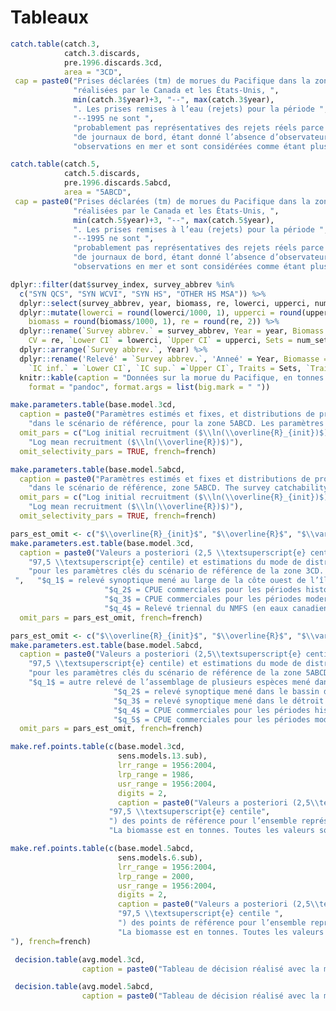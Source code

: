 \clearpage

# Tableaux {#sec:tables}

```r
catch.table(catch.3,
            catch.3.discards,
            pre.1996.discards.3cd,
            area = "3CD",
 cap = paste0("Prises déclarées (tm) de morues du Pacifique dans la zone 3CD ",
              "réalisées par le Canada et les États-Unis, ",
              min(catch.3$year)+3, "--", max(catch.3$year),
              ". Les prises remises à l’eau (rejets) pour la période ", min(catch.3$year)+3,
              "--1995 ne sont ",
              "probablement pas représentatives des rejets réels parce que les estimations proviennent ",
              "de journaux de bord, étant donné l’absence d’observateurs. Les estimations des rejets depuis 1996 sont fondées sur les ",
              "observations en mer et sont considérées comme étant plus représentatives des rejets réels. L’estimation des prises totales pour 2020 a été extrapolée à partir des rejets et des débarquements combinés datant du 30 septembre 2020 (voir le corps du texte). Par conséquent, les données nominales sur les débarquements et les rejets ne sont pas présentées de façon individuelle. Les valeurs ont été arrondies aux fins de présentation."), french=french)
```

\clearpage

```r
catch.table(catch.5,
            catch.5.discards,
            pre.1996.discards.5abcd,
            area = "5ABCD",
 cap = paste0("Prises déclarées (tm) de morues du Pacifique dans la zone 5ABCD ",
              "réalisées par le Canada et les États-Unis, ",
              min(catch.5$year)+3, "--", max(catch.5$year),
              ". Les prises remises à l’eau (rejets) pour la période ", min(catch.5$year)+3,
              "--1995 ne sont ",
              "probablement pas représentatives des rejets réels parce que les estimations proviennent ",
              "de journaux de bord, étant donné l’absence d’observateurs. Les estimations des rejets depuis 1996 sont fondées sur les ",
              "observations en mer et sont considérées comme étant plus représentatives des rejets réels. L’estimation des prises totales pour 2020 a été extrapolée à partir des rejets et des débarquements combinés datant du 30 septembre 2020 (voir le corps du texte). Par conséquent, les données nominales sur les débarquements et les rejets ne sont pas présentées de façon individuelle. Les valeurs ont été arrondies aux fins de présentation."), french=french)

```

\clearpage

```r
dplyr::filter(dat$survey_index, survey_abbrev %in%
  c("SYN QCS", "SYN WCVI", "SYN HS", "OTHER HS MSA")) %>%
  dplyr::select(survey_abbrev, year, biomass, re, lowerci, upperci, num_sets, num_pos_sets) %>%
  dplyr::mutate(lowerci = round(lowerci/1000, 1), upperci = round(upperci/1000, 1),
    biomass = round(biomass/1000, 1), re = round(re, 2)) %>%
  dplyr::rename(`Survey abbrev.` = survey_abbrev, Year = year, Biomass = biomass,
    CV = re, `Lower CI` = lowerci, `Upper CI` = upperci, Sets = num_sets, `Positive sets` = num_pos_sets) %>%
  dplyr::arrange(`Survey abbrev.`, Year) %>%
  dplyr::rename('Relevé' = `Survey abbrev.`, 'Anneé' = Year, Biomasse = Biomass,
    `IC inf.` = `Lower CI`, `IC sup.` =`Upper CI`, Traits = Sets, `Traits  positifs` = `Positive sets` ) %>% 
  knitr::kable(caption = "Données sur la morue du Pacifique, en tonnes métriques, tirées des relevés au chalut canadiens ( on ne tient pas compte de la capturabilité associée aux relevés). Les traits positifs représentent le nombre de traits de chalut dans lesquels des morues du Pacifique étaient présentes. Dans le tableau : OTHER HS MSA = autre relevé de l’assemblage de plusieurs espèces mené dans le détroit d’Hécate; SYN HS = relevé synoptique mené dans le détroit d’Hécate; SYN QCS = relevé synoptique mené dans le bassin de la Reine-Charlotte; SYN WCVI = relevé synoptique mené au large de la côte ouest de l’île de Vancouver.", booktabs = TRUE, linesep = "", 
    format = "pandoc", format.args = list(big.mark = " "))
```

\clearpage

```r
make.parameters.table(base.model.3cd,
  caption = paste0("Paramètres estimés et fixes, et distributions de probabilité a priori utilisées ",
    "dans le scénario de référence, pour la zone 5ABCD. Les paramètres de capturabilité pour les relevés menés dans le bassin de la Reine-Charlotte et le détroit d’Hécate ($q_2$ et $q_3$) ont été estimés au moyen de la distribution de la probabilité a posteriori $\\textrm{Normal}(ln(0.408),0.3)$ et $\\textrm{Normal}(ln(0.0654,),0.3)$, respectivement. Les paramètres de capturabilité des autres relevés ont été estimés sans distribution a priori."),
  omit_pars = c("Log initial recruitment ($\\ln(\\overline{R}_{init})$)",
    "Log mean recruitment ($\\ln(\\overline{R})$)"),
  omit_selectivity_pars = TRUE, french=french)
```


```r
make.parameters.table(base.model.5abcd,
  caption = paste0("Paramètres estimés et fixes et distributions de probabilité a priori utilisés ",
    "dans le scénario de référence, zone 5ABCD. The survey catchability parameters for QCS and HS ($q_2$ and $q_3$) were estimated with the prior probability distributions $\\textrm{Normal}(ln(0.408),0.3)$ and $\\textrm{Normal}(ln(0.0654,),0.3)$, respectively. The other survey catchability parameters were estimated without priors."),
  omit_pars = c("Log initial recruitment ($\\ln(\\overline{R}_{init})$)",
    "Log mean recruitment ($\\ln(\\overline{R})$)"),
  omit_selectivity_pars = TRUE, french=french)
```

\clearpage

```r
pars_est_omit <- c("$\\overline{R}_{init}$", "$\\overline{R}$", "$\\vartheta$","$B_0$")
make.parameters.est.table(base.model.3cd,
  caption = paste0("Valeurs a posteriori (2,5 \\textsuperscript{e} centile, médiane et ",
    "97,5 \\textsuperscript{e} centile) et estimations du mode de distribution a posteriori ",
    "pour les paramètres clés du scénario de référence de la zone 3CD. $R_0$ est en milliers de poissons. $\\hat{R}$ représente la statistique de réduction d’échelle potentielle et $n_\\mathrm{eff}$ correspond au nombre réel de tirages effectués lors de la simulation (voir le corps du texte). 
 ",   "$q_1$ = relevé synoptique mené au large de la côte ouest de l’île de Vancouver, ",
                     "$q_2$ = CPUE commerciales pour les périodes historique (1956--1995), ",
                     "$q_3$ = CPUE commerciales pour les périodes moderne (1996--2019), et ",
                     "$q_4$ = Relevé triennal du NMFS (en eaux canadiennes)."),
  omit_pars = pars_est_omit, french=french)
```

```r
pars_est_omit <- c("$\\overline{R}_{init}$", "$\\overline{R}$", "$\\vartheta$", "$B_0$")
make.parameters.est.table(base.model.5abcd,
  caption = paste0("Valeurs a posteriori (2,5\\textsuperscript{e} centile, médiane et ",
    "97,5 \\textsuperscript{e} centile) et estimations du mode de distribution a posteriori ",
    "pour les paramètres clés du scénario de référence de la zone 5ABCD. $R_0$ est en milliers de poissons. $\\hat{R}$ représente la statistique de réduction d’échelle potentielle et $n_\\mathrm{eff}$ correspond au nombre réel de tirages effectués lors de la simulation (voir le corps du texte). ",
    "$q_1$ = autre relevé de l’assemblage de plusieurs espèces mené dans le détroit d’Hécate, ",
                       "$q_2$ = relevé synoptique mené dans le bassin de la Reine-Charlotte, ",
                       "$q_3$ = relevé synoptique mené dans le détroit d’Hécate, ",
                       "$q_4$ = CPUE commerciales pour les périodes historique (1956--1995), et ",
                       "$q_5$ = CPUE commerciales pour les périodes moderne (1996--2019)."),
  omit_pars = pars_est_omit, french=french)
```

\clearpage

```r
make.ref.points.table(c(base.model.3cd,
                        sens.models.13.sub),
                        lrr_range = 1956:2004,
                        lrp_range = 1986,
                        usr_range = 1956:2004,
                        digits = 2,
                        caption = paste0("Valeurs a posteriori (2,5\\textsuperscript{e} centile, médiane et ", 
                      "97,5 \\textsuperscript{e} centile", 
                      ") des points de référence pour l’ensemble représentant la moyenne des modèles de la zone 3CD. ",
                      "La biomasse est en tonnes. Toutes les valeurs sont arrondies. Les rapports ont été calculés à l’aide de l’ensemble des distributions a posteriori et ne peuvent pas être calculés directement à partir du tableau."), french=french)
```


```r
make.ref.points.table(c(base.model.5abcd,
                        sens.models.6.sub),
                        lrr_range = 1956:2004,
                        lrp_range = 2000,
                        usr_range = 1956:2004,
                        digits = 2,
                        caption = paste0("Valeurs a posteriori (2,5\\textsuperscript{e} centile, médiane et ", 
                        "97,5 \\textsuperscript{e} centile ",
                        ") des points de référence pour l’ensemble représentant la moyenne des modèles de la zone 5ABCD. ",
                        "La biomasse est en tonnes. Toutes les valeurs ont été arrondies. Les rapports ont été calculés à l’aide de l’ensemble des distributions a posteriori et ne peuvent pas être calculés directement à partir du tableau.
"), french=french)
```

\clearpage

```r
 decision.table(avg.model.3cd,
                caption = paste0("Tableau de décision réalisé avec la moyenne des modèles pour la zone 3CD."), french=french) #
```


\clearpage

```r
 decision.table(avg.model.5abcd,
                caption = paste0("Tableau de décision réalisé avec la moyenne des modèles pour la zone 5ABCD."), french=french) #
```

\clearpage
